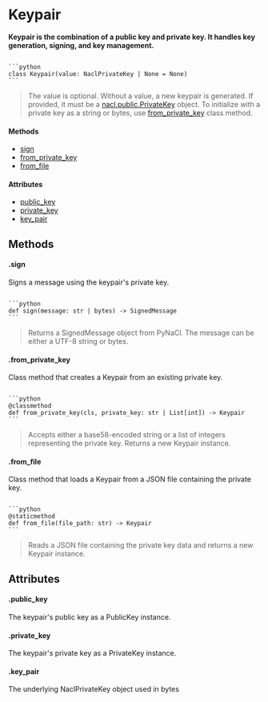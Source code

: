 
# Keypair
**Keypair is the combination of a public key and private key. It handles key generation, signing, and key management.**

<Code>
```python 
class Keypair(value: NaclPrivateKey | None = None)
```
</Code>

> The value is optional. Without a value, a new keypair is generated. If provided, it must be a [nacl.public.PrivateKey](https://pynacl.readthedocs.io/en/latest/public/#nacl.public.PrivateKey) object. To initialize with a private key as a string or bytes, use [from_private_key](#from_private_key) class method.

#### Methods
- [sign](#sign)
- [from_private_key](#from_private_key)
- [from_file](#from_file)

#### Attributes
- [public_key](#public_key)
- [private_key](#private_key)
- [key_pair](#key_pair)

## Methods

#### .sign
Signs a message using the keypair's private key.

<Code>
```python 
def sign(message: str | bytes) -> SignedMessage
```
</Code>

> Returns a SignedMessage object from PyNaCl. The message can be either a UTF-8 string or bytes.

#### .from_private_key
Class method that creates a Keypair from an existing private key.

<Code>
```python 
@classmethod
def from_private_key(cls, private_key: str | List[int]) -> Keypair
```
</Code>

> Accepts either a base58-encoded string or a list of integers representing the private key. Returns a new Keypair instance.

#### .from_file
Class method that loads a Keypair from a JSON file containing the private key.

<Code>
```python 
@staticmethod
def from_file(file_path: str) -> Keypair
```
</Code>

> Reads a JSON file containing the private key data and returns a new Keypair instance.

## Attributes

#### .public_key
The keypair's public key as a PublicKey instance.

#### .private_key
The keypair's private key as a PrivateKey instance.

#### .key_pair
The underlying NaclPrivateKey object used in bytes